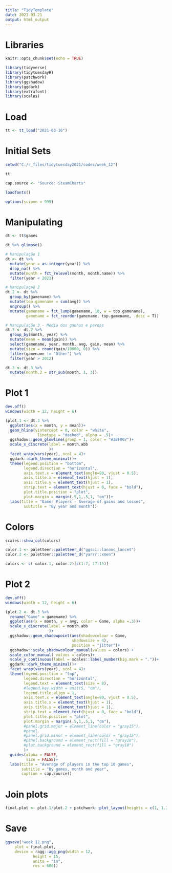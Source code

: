 ```yaml
---
title: "TidyTemplate"
date: 2021-03-21
output: html_output
---
```


# Libraries
```r

knitr::opts_chunk$set(echo = TRUE)

library(tidyverse)
library(tidytuesdayR)
library(patchwork)
library(ggshadow)
library(ggdark)
library(extrafont)
library(scales)
```

# Load
```r
tt <- tt_load("2021-03-16")
```

# Initial Sets
```r
setwd("C:/r_files/tidytuesday2021/codes/week_12")

tt

cap.source <- "Source: SteamCharts"

loadfonts()

options(scipen = 999)
```

# Manipulating
```r
dt <- tt$games

dt %>% glimpse()

# Manipulação 1
dt <- dt %>% 
  mutate(year = as.integer(year)) %>% 
  drop_na() %>% 
  mutate(month = fct_relevel(month, month.name)) %>% 
  filter(year < 2021)

# Manipulaçaõ 2 
dt.2 <- dt %>% 
  group_by(gamename) %>% 
  mutate(top.gamename = sum(avg)) %>% 
  ungroup() %>% 
  mutate(gamename = fct_lump(gamename, 10, w = top.gamename),
         gamename = fct_reorder(gamename, top.gamename, .desc = T))

# Manipulação 3 - Mèdia dos ganhos e perdas 
dt.3 <- dt.2 %>% 
  group_by(month, year) %>% 
  mutate(mean = mean(gain)) %>% 
  select(gamename, year, month, avg, gain, mean) %>%
  mutate(size = round(gain/10000, 0)) %>% 
  filter(gamename != "Other") %>% 
  filter(year > 2012)

dt.3 <- dt.3 %>% 
  mutate(month.2 = str_sub(month, 1, 3))

```

# Plot 1
```r
dev.off()
windows(width = 12, height = 6)

(plot.1 <- dt.3 %>%
  ggplot(aes(x = month, y = mean))+
  geom_hline(yintercept = 0, color = "white", 
              linetype = "dashed", alpha = .5)+
  ggshadow::geom_glowline(group = 1, color = "#3BF007")+
  scale_x_discrete(label = month.abb
                   )+
  facet_wrap(vars(year), ncol = 4)+
  ggdark::dark_theme_minimal()+
  theme(legend.position = "bottom",
        legend.direction = "horizontal",
        axis.text.x = element_text(angle=90, vjust = 0.5),
        axis.title.x = element_text(hjust = 1),
        axis.title.y = element_text(hjust = 1),
        strip.text = element_text(hjust = 0, face = "bold"),
        plot.title.position = "plot",
        plot.margin = margin(.5,1,.5,1, "cm"))+
  labs(title = "Gamer Players - Average of gains and losses",
        subtitle = "By year and month"))
```

# Colors
```r
scales::show_col(colors)

color.1 <- paletteer::paletteer_d("ggsci::lanonc_lancet")
color.2 <- paletteer::paletteer_d("yarrr::xmen")

colors <- c( color.1, color.2)[c(1:7, 17:15)]
```

# Plot 2
```r
dev.off()
windows(width = 12, height = 6)

(plot.2 <- dt.3 %>%
  rename("Game" = gamename) %>%  
  ggplot(aes(x = month, y = avg, color = Game, alpha =.3))+
  scale_x_discrete(label = month.abb
                   )+
  ggshadow::geom_shadowpoint(aes(shadowcolour = Game,
                             shadowsize = 4), 
                             position = "jitter")+
  ggshadow::scale_shadowcolour_manual(values = colors) +
  scale_color_manual( values = colors)+
  scale_y_continuous(label = scales::label_number(big.mark = "."))+
  ggdark::dark_theme_minimal()+
  facet_wrap(vars(year), ncol = 4)+
  theme(legend.position = "top",
        legend.direction = "horizontal",
        legend.text = element_text(size = 8),
        #legend.key.width = unit(5, "cm"),
        legend.title.align = 1,
        axis.text.x = element_text(angle=90, vjust = 0.5),
        axis.title.x = element_text(hjust = 1),
        axis.title.y = element_text(hjust = 1),
        strip.text = element_text(hjust = 0, face = "bold"),
        plot.title.position = "plot",
        plot.margin = margin(.5,1,.5,1, "cm"),
        #panel.grid.major = element_line(color = "gray15"),
        #panel.
        #panel.grid.minor = element_line(color = "gray15"),
        #panel.background = element_rect(fill = "gray10"),
        #plot.background = element_rect(fill = "gray10")
        )+
  guides(alpha = FALSE,
         size = FALSE)+
  labs(title = "Average of players in the top 10 games",
       subtitle = "By games, month and year",
       caption = cap.source))
```


# Join plots
```r
final.plot <- plot.1/plot.2 + patchwork::plot_layout(heights = c(1, 1.3))

```

# Save
```r
ggsave("week_12.png",
    plot = final.plot,
    device = ragg::agg_png(width = 12, 
            height = 15, 
            units = "in", 
            res = 600))
```

